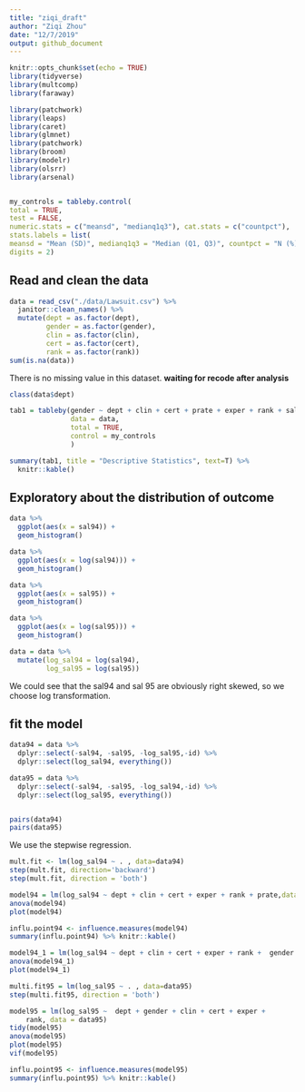 ```yaml
---
title: "ziqi_draft"
author: "Ziqi Zhou"
date: "12/7/2019"
output: github_document
---
```


```r
knitr::opts_chunk$set(echo = TRUE)
library(tidyverse)
library(multcomp)
library(faraway)

library(patchwork)
library(leaps)
library(caret)
library(glmnet)
library(patchwork)
library(broom)
library(modelr)
library(olsrr)
library(arsenal)


my_controls = tableby.control(
total = TRUE,
test = FALSE,
numeric.stats = c("meansd", "medianq1q3"), cat.stats = c("countpct"),
stats.labels = list(
meansd = "Mean (SD)", medianq1q3 = "Median (Q1, Q3)", countpct = "N (%)"),
digits = 2)
```

## Read and clean the data

```r
data = read_csv("./data/Lawsuit.csv") %>% 
  janitor::clean_names() %>% 
  mutate(dept = as.factor(dept),
         gender = as.factor(gender),
         clin = as.factor(clin),
         cert = as.factor(cert),
         rank = as.factor(rank)) 
sum(is.na(data))
```
There is no missing value in this dataset.
**waiting for recode after analysis**

```r
class(data$dept)
```

```r
tab1 = tableby(gender ~ dept + clin + cert + prate + exper + rank + sal94 + sal95,
               data = data,
               total = TRUE,
               control = my_controls
               )

summary(tab1, title = "Descriptive Statistics", text=T) %>% 
  knitr::kable()

```

## Exploratory about the distribution of outcome
```r
data %>% 
  ggplot(aes(x = sal94)) + 
  geom_histogram()

data %>% 
  ggplot(aes(x = log(sal94))) + 
  geom_histogram()
```

```r
data %>% 
  ggplot(aes(x = sal95)) + 
  geom_histogram()

data %>% 
  ggplot(aes(x = log(sal95))) + 
  geom_histogram()
```

```r
data = data %>% 
  mutate(log_sal94 = log(sal94),
         log_sal95 = log(sal95))
```
We could see that the sal94 and sal 95 are obviously right skewed, so we choose log transformation.


## fit the model


```r
data94 = data %>% 
  dplyr::select(-sal94, -sal95, -log_sal95,-id) %>% 
  dplyr::select(log_sal94, everything())

data95 = data %>% 
  dplyr::select(-sal94, -sal95, -log_sal94,-id) %>% 
  dplyr::select(log_sal95, everything())


pairs(data94)
pairs(data95)
```
We use the stepwise regression.
```r
mult.fit <- lm(log_sal94 ~ . , data=data94)
step(mult.fit, direction='backward')
step(mult.fit, direction = 'both') 
```

```r
model94 = lm(log_sal94 ~ dept + clin + cert + exper + rank + prate,data = data94) 
anova(model94)
plot(model94)

influ.point94 <- influence.measures(model94)
summary(influ.point94) %>% knitr::kable()

model94_1 = lm(log_sal94 ~ dept + clin + cert + exper + rank +  gender + prate,data = data94) 
anova(model94_1)
plot(model94_1)
```

```r
multi.fit95 = lm(log_sal95 ~ . , data=data95)
step(multi.fit95, direction = 'both')
```

```r
model95 = lm(log_sal95 ~  dept + gender + clin + cert + exper + 
    rank, data = data95) 
tidy(model95)
anova(model95)
plot(model95)
vif(model95)

influ.point95 <- influence.measures(model95)
summary(influ.point95) %>% knitr::kable()
```




